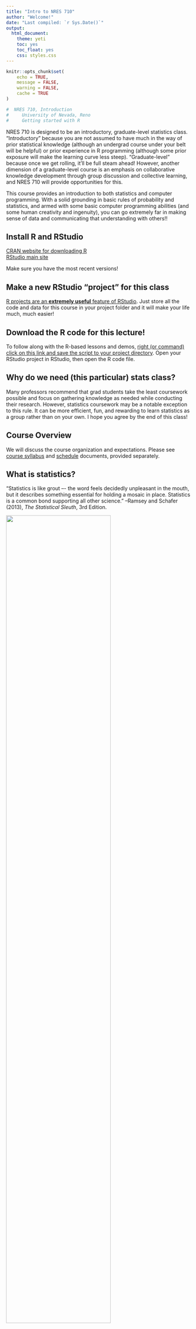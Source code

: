 ```yaml
---
title: "Intro to NRES 710"
author: "Welcome!"
date: "Last compiled: `r Sys.Date()`"
output: 
  html_document: 
    theme: yeti
    toc: yes
    toc_float: yes
    css: styles.css
---
```


```r

knitr::opts_chunk$set(
	echo = TRUE,
	message = FALSE,
	warning = FALSE,
	cache = TRUE
)
```

```r

#  NRES 710, Introduction  
#     University of Nevada, Reno
#     Getting started with R     

```

NRES 710 is designed to be an introductory, graduate-level statistics class. “Introductory” because you are not assumed to have much in the way of prior statistical knowledge (although an undergrad course under your belt will be helpful) or prior experience in R programming (although some prior exposure will make the learning curve less steep). “Graduate-level” because once we get rolling, it’ll be full steam ahead! However, another dimension of a graduate-level course is an emphasis on collaborative knowledge development through group discussion and collective learning, and NRES 710 will provide opportunities for this. 

This course provides an introduction to both statistics and computer programming. With a solid grounding in basic rules of probability and statistics, and armed with some basic computer programming abilities (and some human creativity and ingenuity), you can go extremely far in making sense of data and communicating that understanding with others!!   

## Install R and RStudio

 [CRAN website for downloading R](https://cran.r-project.org/)  
 [RStudio main site](https://www.rstudio.com/) 
 
Make sure you have the most recent versions!

## Make a new RStudio "project" for this class  

[R projects are an **extremely useful** feature of RStudio](https://support.rstudio.com/hc/en-us/articles/200526207-Using-Projects). Just store all the code and data for this course in your project folder and it will make your life much, much easier!
 
## Download the R code for this lecture!

To follow along with the R-based lessons and demos, [right (or command) click on this link and save the script to your project directory](INTRO.R). Open your RStudio project in RStudio, then open the R code file.

## Why do we need (this particular) stats class?

Many professors recommend that grad students take the least coursework possible and focus on gathering knowledge as needed while conducting their research. However, statistics coursework may be a notable exception to this rule. It can be more efficient, fun, and rewarding to learn statistics as a group rather than on your own. I hope you agree by the end of this class!

## Course Overview

We will discuss the course organization and expectations. Please see [course syllabus](syllabus.pdf) and [schedule](schedule.pdf) documents, provided separately.

## What is statistics?

“Statistics is like grout –- the word feels decidedly unpleasant in the mouth, but it describes something essential for holding a mosaic in place. Statistics is a common bond supporting all other science.” --Ramsey and Schafer (2013), *The Statistical Sleuth*, 3rd Edition. 

![](statistics1.png){width=75%}

Statistics is the process of making inference about a property of a *population* (a parameter) from a representative *sample*. The vertical line separates the stuff we can observe and measure directly (right side) and the stuff we can't observe but want to make inference about (left side).

Commonly, statistical analysis is conducted to compare parameters from multiple populations (e.g., “are the population different, on average?”), or to compare parameters estimated from a sampled data set with those of an idealized model representing an underlying hypothesis of interest (or null hypothesis).

More broadly, a common dictionary definition of statistics includes “... the collection, organization, analysis, interpretation, and presentation of data” (Oxford Dictionary, Wikipedia, etc.). Given this broader definition, statistics includes key components of data collection (via study design), data analysis, data science, scientific inference, and science communication. 

## Different Approaches to “the Scientific Method”

Scientific inquiry is furthered through using both inductive and hypothetico-deductive approaches. Both require statistics in order to test hypotheses about how nature works. The inductive approach involves a continuous and cyclical generation of hypotheses from observations; developing predictions from hypotheses; matching new observations to predictions in order to test hypotheses; and revising hypotheses as new information emerges. Ultimately, numerous tests of a hypothesis in space and time that results may result in an overall support for said hypothesis, and the hypothesis is confirmed as theory. This approach emphasizes hypothesis verification. The hypothetico-deductive approach, on the other hand, proposes multiple working hypotheses from the outset, with an emphasis on rejecting or falsifying incorrect hypotheses. An “accepted truth” is one that stands up to repeated attempts at falsification. Here is an illustration of the inductive method, taken from Gotelli and Ellison (2004):

![](gotell1.jpg){width=70%}              

And here, an illustration of the hypothetico-deductive method, taken from the same source:

![](gotell2.jpg){width=50%}                   

## Data are fundamental to science!

All of science is empirical -- that is, science relies on measurements of nature (data) for evaluating the validity of conclusions.

Statistics is fundamental to science because it allows us to better understand what our data can and can not tell us. 

What types of data are there? 

1.	Categorical -- represents qualitative (labeled) characteristics      
    a.	Nominal (> 2 categories)
    b.	Dichotomous (2 categories)  
    
2.	Quantitative
    a.	Discrete: can be counted with whole numbers (number of individuals in a population)
    b.	Continuous: not countable, but can be measured (total body length, temperature)
        
Why do we need to know about data types? We have to analyze and visualize these data types differently!

For example:

* Nominal data can be visualized with bar plots and pie charts
* Continuous data can be visualized with histograms or scatterplots

## Working with data in R: 

Let's explore some of R's built-in data sets (e.g., iris, mtcars, titanic).  We will install the 'titanic' package first.

### Notes about working in R:

R is an open-source project, and new packages are being added all the time. 

R is incredibly powerful and feature rich. You are NOT expected to memorize syntax right away, but rather just know that the answer is always a few clicks away! 'help' files in R are extremely useful, as is information about how to use R that is found in books or on the internet.

'Base R' is the default software built into R that does not including loading any additional packages. Here is a ['base R' cheat sheet](base-r.pdf); this is a great reference for most of the basic tasks you will need to perform in R.

Learn to use R scripts, and save your scripts frequently! This is the primary record of what you've done and allows you and others to reproduce your workflows.

If you have a problem, Google it! Someone has likely had the same problem as you in the past and asked for solutions online. Or, ask ChatGPT for help on how to solve your coding problem in R. When either Googling or prompting ChatGPT for help, be mindful that potential solutions presented to you may not be ideal for your problem.

### First R demo!

**NOTE:** for those wishing to follow along with the R-based demo in class, [click here](INTRO.R) for an R-script that contains all the code blocks in this web-based lecture. 

All of you should have R and RStudio installed on your computers. See the [links page](https://brianfolt.github.io/NRES_710/Links.html) for some useful references.

Starting at the most basic level, R can be used as a calculator. Try it! 

```r

# Getting started with R ----------------- 

# Use R as a calculator. Run the following code from your script (top-left panel in RStudio)
# through your Console (bottom-left panel in RStudio)

2 + 2                 # use R as a calculator
four <- 2 + 2         # define your first variable! This creates an 'object' called 'four'
four
five <- 2 + 2         # BEWARE: you can make mistakes and define misleading labels - so be careful!
three <- four + five
three

```

What about those hashtags (#) in the above code block? These are 'comments' that can be used to annotate your code so that your code is more understandable to someone reading it (you!). Comments are super helpful; use them early and often!

Use RStudio's autofill feature to avoid typos!

#### Explore R's existing datasets

```r

# R has many built in datasets 

# data()    # 'uncomment' this command and run it to explore built-in datasets
#           # code can be uncommented with CTRL SHIFT C (PC) or COMMAND SHIFT C (Mac)

```

Let's start by working with Fisher's famous iris dataset:

![](iris1.png){width=85%}

```r

#iris                 # this is a data frame -- the basic data storage type in R
head(iris)            # [add your own comment here!]
# tail(iris)

#  ?iris              # uncomment this to learn more about the iris dataset
# str(iris)


len <- iris$Petal.Length
hist(len)             # what does this do? How could you learn more about this 'hist' function?

# Q: what kind of data are petal lengths?

```

Now let's switch to the 'titanic' dataset. To get this dataset you need to install an R package!

```r

#install.packages("titanic")    # uncomment this command to install the package. you only need to install once! so comment the code after installing.
 
library(titanic)              # this 'loads' the package and needs to be done every time you run this script

data("titanic_train")
head(titanic_train)
# ?titanic_train              # uncomment and run to learn more about the data

# Q: What kind of data are those in the "Embarked" column? How might you learn more 
# Q: What kind of data are those in "Pclass?"
# Q: How might you learn more about data types for all variables?

```

We can even make our own dataset!

```r

# Make our own data -------------------

# lets pull 15 numbers from the standard normal distribution

a <- rnorm(15)
a <- rnorm(15, mean = 2, sd = 0.5)

# let's pull 15 numbers from the binomial distribution
b <- rbinom(15, size = 1, prob = 0.2) # we could "weight the coin"


# we can create categories: 
unit <- rep(c("Control", "+N", "+P", "+NP"), each = 20)


# we can even create a whole dataframe
plant.data <- data.frame(
  Obs.Id = 1:100, # 100 plants
  Treatment = rep(c("A", "B", "C", "D", "E"), each = 20), # 5 treatments
  Block = rep(1:20, times = 5), # 5 randomized blocks
  Germination = rpois(100, lambda = rep(c(1, 5, 4, 7, 1), each = 20)), # Germination status: 1 (yes), 0 (no)
  AvgHeight = rnorm(100, mean = rep(c(10, 30, 31, 25, 35, 7), each = 20)) # Final plant height
)
head(plant.data)

```


We can also import data from files stored on our computers (or even directly from the web)

```r

# import data from file ----------------------

# Don't forget to set your working directory (or just make sure you're using an Rstudio Project). 

# setwd("~/Desktop")       # uncomment and run if you want to set the desktop as your working directory.

#Read in the data. Note that the file needs to be in CSV format, the name must be in quotes, and the name must include the csv extension.

# Pleach <- read.csv("PbyTime_Bio.csv", header=T) # this won't work for you because you don't have this file. 

# Use your own file to try it out. Or, download a file by entering this link into your web browser: https://brianfolt.github.io/NRES_710/CourseSchedule.csv


```

Note: I recommend always using RStudio projects whenever you are working on any statistical analysis in R (homework exercises, class projects, analysis for your thesis chapter, etc.). This reduces the hassle of setting working directories and is a great habit to get into. By default, the project directory automatically becomes the working directory for your analysis!

## ["StatsChats"](https://guides.library.unr.edu/StatsChats)

Faculty from various departments -- Paul Hurtado (math/stats dept), Ken Nussear (geography), Perry Williams (NRES), Kevin Shoemaker (NRES) and others -- have hosted informal sessions for grad students in EECB, NRES, Geography etc (and faculty) to discuss data analysis questions. This can be a good opportunity to ask questions about statistics, find out more about what types of data and questions your peers are working with, and help others (thereby reinforcing concepts for yourself!). Keep an eye on that website linked above and if the group identifies a regular meeting time, I will relay that information to you all in class.

## Feedback

This is my first time teaching this class. It was originally developed by Dr. Kevin Shoemaker, but I am making adjustments to cater it to my understanding of statistics and the best ways that I can teach you all about it.

Given this is my first time teaching this specific material in this format, I welcome frequent and honest feedback on course topics to understand whether course topics are appropriate and/or useful. So, any feedback is welcomed -- thank you!

[--go to next lecture--](LECTURE1.html)